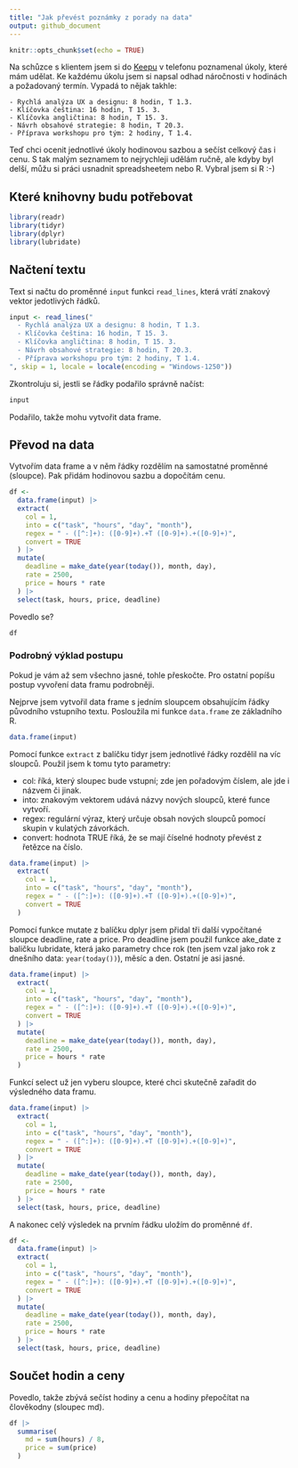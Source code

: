 ```yaml
---
title: "Jak převést poznámky z porady na data"
output: github_document
---
```


```r
knitr::opts_chunk$set(echo = TRUE)
```

Na schůzce s klientem jsem si do [Keepu](https://keep.google.com/) v telefonu poznamenal úkoly, které mám udělat. Ke každému úkolu jsem si napsal odhad náročnosti v hodinách a požadovaný termín. Vypadá to nějak takhle:

```
- Rychlá analýza UX a designu: 8 hodin, T 1.3.
- Klíčovka čeština: 16 hodin, T 15. 3.
- Klíčovka angličtina: 8 hodin, T 15. 3.
- Návrh obsahové strategie: 8 hodin, T 20.3.
- Příprava workshopu pro tým: 2 hodiny, T 1.4.
```

Teď chci ocenit jednotlivé úkoly hodinovou sazbou a sečíst celkový čas i cenu. S tak malým seznamem to nejrychleji udělám ručně, ale kdyby byl delší, můžu si práci usnadnit spreadsheetem nebo R. Vybral jsem si R :-)

## Které knihovny budu potřebovat

```r
library(readr)
library(tidyr)
library(dplyr)
library(lubridate)
```


## Načtení textu

Text si načtu do proměnné `input` funkci `read_lines`, která vrátí znakový vektor jedotlivých řádků.

```r
input <- read_lines("
  - Rychlá analýza UX a designu: 8 hodin, T 1.3.
  - Klíčovka čeština: 16 hodin, T 15. 3.
  - Klíčovka angličtina: 8 hodin, T 15. 3.
  - Návrh obsahové strategie: 8 hodin, T 20.3.
  - Příprava workshopu pro tým: 2 hodiny, T 1.4.
", skip = 1, locale = locale(encoding = "Windows-1250"))
```

Zkontroluju si, jestli se řádky podařilo správně načíst:

```r
input
```

Podařilo, takže mohu vytvořit data frame.

## Převod na data

Vytvořím data frame a v něm řádky rozdělím na samostatné proměnné (sloupce). Pak přidám hodinovou sazbu a dopočítám cenu.

```r
df <- 
  data.frame(input) |>
  extract(
    col = 1,
    into = c("task", "hours", "day", "month"),
    regex = " - ([^:]+): ([0-9]+).+T ([0-9]+).+([0-9]+)",
    convert = TRUE
  ) |> 
  mutate(
    deadline = make_date(year(today()), month, day),
    rate = 2500,
    price = hours * rate
  ) |> 
  select(task, hours, price, deadline)
```

Povedlo se?

```r
df
```

### Podrobný výklad postupu

Pokud je vám až sem všechno jasné, tohle přeskočte. Pro ostatní popíšu postup vyvoření data framu podrobněji.

Nejprve jsem vytvořil data frame s jedním sloupcem obsahujícím řádky původního vstupního textu. Posloužila mi funkce `data.frame` ze základního R.

```r
data.frame(input)
```

Pomocí funkce `extract` z balíčku tidyr jsem jednotlivé řádky rozdělil na víc sloupců. Použil jsem k tomu tyto parametry:

- col: říká, který sloupec bude vstupní; zde jen pořadovým číslem, ale jde i názvem či jinak.
- into: znakovým vektorem udává názvy nových sloupců, které funce vytvoří.
- regex: regulární výraz, který určuje obsah nových sloupců pomocí skupin v kulatých závorkách.
- convert: hodnota TRUE říká, že se mají číselné hodnoty převést z řetězce na číslo.

```r
data.frame(input) |>
  extract(
    col = 1,
    into = c("task", "hours", "day", "month"),
    regex = " - ([^:]+): ([0-9]+).+T ([0-9]+).+([0-9]+)",
    convert = TRUE
  )
```

Pomocí funkce mutate z balíčku dplyr jsem přidal tři další vypočítané sloupce deadline, rate a price. Pro deadline jsem použil funkce ake_date z baličku lubridate, která jako parametry chce rok (ten jsem vzal jako rok z dnešního data: `year(today())`), měsíc a den. Ostatní je asi jasné.

```r
data.frame(input) |>
  extract(
    col = 1,
    into = c("task", "hours", "day", "month"),
    regex = " - ([^:]+): ([0-9]+).+T ([0-9]+).+([0-9]+)",
    convert = TRUE
  ) |> 
  mutate(
    deadline = make_date(year(today()), month, day),
    rate = 2500,
    price = hours * rate
  )
```

Funkcí select už jen vyberu sloupce, které chci skutečně zařadit do výsledného data framu.

```r
data.frame(input) |>
  extract(
    col = 1,
    into = c("task", "hours", "day", "month"),
    regex = " - ([^:]+): ([0-9]+).+T ([0-9]+).+([0-9]+)",
    convert = TRUE
  ) |> 
  mutate(
    deadline = make_date(year(today()), month, day),
    rate = 2500,
    price = hours * rate
  ) |> 
  select(task, hours, price, deadline)
```

A nakonec celý výsledek na prvním řádku uložím do proměnné `df`.

```r
df <- 
  data.frame(input) |>
  extract(
    col = 1,
    into = c("task", "hours", "day", "month"),
    regex = " - ([^:]+): ([0-9]+).+T ([0-9]+).+([0-9]+)",
    convert = TRUE
  ) |> 
  mutate(
    deadline = make_date(year(today()), month, day),
    rate = 2500,
    price = hours * rate
  ) |> 
  select(task, hours, price, deadline)
```


## Součet hodin a ceny

Povedlo, takže zbývá sečíst hodiny a cenu a hodiny přepočítat na člověkodny (sloupec md).

```r
df |> 
  summarise(
    md = sum(hours) / 8,
    price = sum(price)
  )
```

